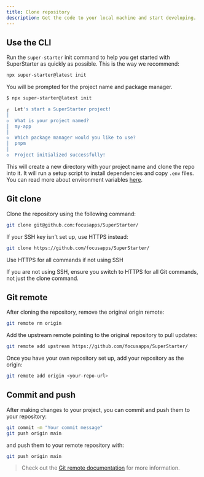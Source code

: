 ```yaml
---
title: Clone repository
description: Get the code to your local machine and start developing.
---
```


## Use the CLI

Run the `super-starter` init command to help you get started with SuperStarter as quickly as possible. This is the way we recommend:

```sh Terminal
npx super-starter@latest init
```

You will be prompted for the project name and package manager.

```sh Terminal
$ npx super-starter@latest init

┌  Let's start a SuperStarter project!
│
◇  What is your project named?
│  my-app
│
◇  Which package manager would you like to use?
│  pnpm
│
◇  Project initialized successfully!
```

This will create a new directory with your project name and clone the repo into it. It will run a setup script to install dependencies and copy `.env` files. You can read more about environment variables [here](/setup/configuration/environment).

## Git clone

Clone the repository using the following command:

```sh Terminal
git clone git@github.com:focusapps/SuperStarter/
```
<Note>
If your SSH key isn't set up, use HTTPS instead:

```sh Terminal
git clone https://github.com/focusapps/SuperStarter/
```
 </Note>

 <Warning>
 Use HTTPS for all commands if not using SSH

 If you are not using SSH, ensure you switch to HTTPS for all Git commands, not just the clone command.
</Warning>

## Git remote

After cloning the repository, remove the original origin remote:

```sh Terminal  
git remote rm origin
```

Add the upstream remote pointing to the original repository to pull updates:

```sh Terminal
git remote add upstream https://github.com/focusapps/SuperStarter/
```

Once you have your own repository set up, add your repository as the origin:

```sh Terminal
git remote add origin <your-repo-url>
```

## Commit and push
After making changes to your project, you can commit and push them to your repository:

```sh Terminal
git commit -m "Your commit message"
git push origin main
```

and push them to your remote repository with:
```sh Terminal
git push origin main
```
> Check out the [Git remote documentation](https://git-scm.com/docs/git-remote) for more information.